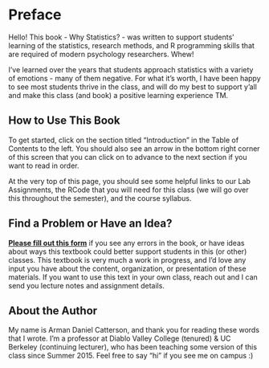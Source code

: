 # Preface {.unnumbered}

Hello! This book - Why Statistics? - was written to support students' learning of the statistics, research methods, and R programming skills that are required of modern psychology researchers. Whew!

I've learned over the years that students approach statistics with a variety of emotions - many of them negative. For what it's worth, I have been happy to see most students thrive in the class, and will do my best to support y'all and make this class (and book) a positive learning experience TM.

## How to Use This Book

To get started, click on the section titled "Introduction" in the Table of Contents to the left. You should also see an arrow in the bottom right corner of this screen that you can click on to advance to the next section if you want to read in order.

At the very top of this page, you should see some helpful links to our Lab Assignments, the RCode that you will need for this class (we will go over this throughout the semester), and the course syllabus.

## Find a Problem or Have an Idea?

[**Please fill out this form**](https://docs.google.com/forms/d/e/1FAIpQLSfvY43sN2K7KHVfPi2-lR1jsOqFqj-aFFFYHScBfqhjXy3RRw/viewform?usp=header) if you see any errors in the book, or have ideas about ways this textbook could better support students in this (or other) classes. This textbook is very much a work in progress, and I'd love any input you have about the content, organization, or presentation of these materials. If you want to use this text in your own class, reach out and I can send you lecture notes and assignment details.

## About the Author

My name is Arman Daniel Catterson, and thank you for reading these words that I wrote. I'm a professor at Diablo Valley College (tenured) & UC Berkeley (continuing lecturer), who has been teaching some version of this class since Summer 2015. Feel free to say "hi" if you see me on campus :)
